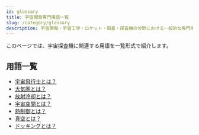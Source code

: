 ```yaml
---
id: glossary
title: 宇宙開発専門用語一覧
slug: /category/glossary
description: 宇宙開発・宇宙工学・ロケット・衛星・探査機の分野における一般的な専門用語の一覧です．意味・定義・概要・説明ページへと移ることができます．
---
```



<Head>
  <script type="application/ld+json">
    {`{
      "@context": "https://schema.org",
      "@type": "DefinedTerm",
      "name": "宇宙開発専門用語一覧",
      "inDefinedTermSet": "https://www.space-portal.org",
      "termCode": "category/glossary",
      "description": "宇宙開発・宇宙工学・ロケット・衛星・探査機の分野における一般的な専門用語の一覧です．意味・定義・概要・説明ページへと移ることができます．",
      "url": "https://www.space-portal.org/docs/category/glossary"
    }`}
  </script>
</Head>

このページでは、宇宙探査機に関連する用語を一覧形式で紹介します。

## 用語一覧

- [宇宙飛行士とは？](/docs/glossary/astronaut)
- [大気圏とは？](/docs/glossary/atmosphere)
- [放射冷却とは？](/docs/glossary/radiative-cooling)
- [宇宙空間とは？](/docs/glossary/space)
- [熱制御とは？](/docs/glossary/thermal-control)
- [真空とは？](/docs/glossary/vacuum)
- [ドッキングとは？](/docs/glossary/docking)